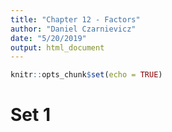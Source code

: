 ```yaml
---
title: "Chapter 12 - Factors"
author: "Daniel Czarnievicz"
date: "5/20/2019"
output: html_document
---
```


```r
knitr::opts_chunk$set(echo = TRUE)
```

# Set 1




